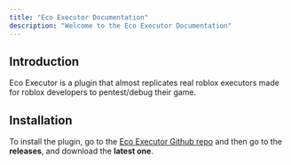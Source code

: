 ```yaml
---
title: "Eco Executor Documentation"
description: "Welcome to the Eco Executor Documentation"
---
```


## Introduction

Eco Executor is a plugin that almost replicates real roblox executors made for roblox developers to pentest/debug their game.

## Installation

To install the plugin, go to the [Eco Executor Github repo](https://github.com/Overhault-Experiences/Eco-Executor) and then go to the **releases**, and download the **latest one**.